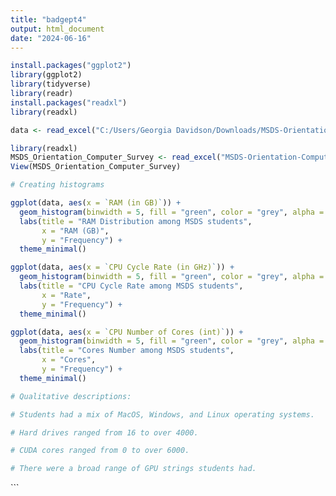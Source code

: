 ---
title: "badgept4"
output: html_document
date: "2024-06-16"
---


```{r}
install.packages("ggplot2")
library(ggplot2)
library(tidyverse)
library(readr)
install.packages("readxl")
library(readxl)
```


```{r}

data <- read_excel("C:/Users/Georgia Davidson/Downloads/MSDS-Orientation-Computer-Survey.xlsx")

library(readxl)
MSDS_Orientation_Computer_Survey <- read_excel("MSDS-Orientation-Computer-Survey.xlsx")
View(MSDS_Orientation_Computer_Survey)
```


```{r}


# Creating histograms

ggplot(data, aes(x = `RAM (in GB)`)) +
  geom_histogram(binwidth = 5, fill = "green", color = "grey", alpha = 0.8) +
  labs(title = "RAM Distribution among MSDS students",
       x = "RAM (GB)",
       y = "Frequency") +
  theme_minimal()

ggplot(data, aes(x = `CPU Cycle Rate (in GHz)`)) +
  geom_histogram(binwidth = 5, fill = "green", color = "grey", alpha = 0.8) +
  labs(title = "CPU Cycle Rate among MSDS students",
       x = "Rate",
       y = "Frequency") +
  theme_minimal()

ggplot(data, aes(x = `CPU Number of Cores (int)`)) +
  geom_histogram(binwidth = 5, fill = "green", color = "grey", alpha = 0.8) +
  labs(title = "Cores Number among MSDS students",
       x = "Cores",
       y = "Frequency") +
  theme_minimal()
```
```{r}
# Qualitative descriptions:

# Students had a mix of MacOS, Windows, and Linux operating systems. 

# Hard drives ranged from 16 to over 4000. 

# CUDA cores ranged from 0 to over 6000. 

# There were a broad range of GPU strings students had. 

```


```



